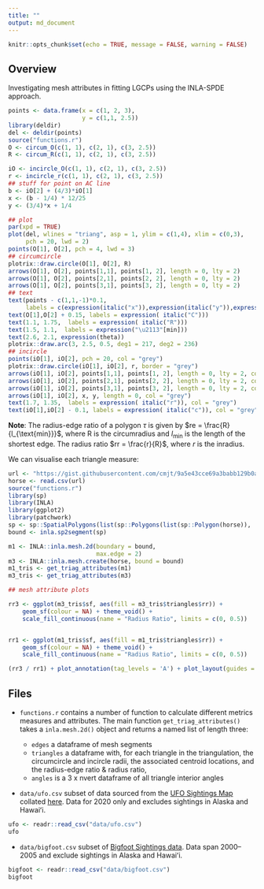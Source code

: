 ```yaml
---
title: ""
output: md_document
---
```


```r
knitr::opts_chunk$set(echo = TRUE, message = FALSE, warning = FALSE)
```

## Overview

Investigating mesh attributes in fitting LGCPs using the INLA-SPDE approach.

```r
points <- data.frame(x = c(1, 2, 3),
                     y = c(1,1, 2.5))
library(deldir)
del <- deldir(points)
source("functions.r")
O <- circum_O(c(1, 1), c(2, 1), c(3, 2.5))
R <- circum_R(c(1, 1), c(2, 1), c(3, 2.5))

iO <- incircle_O(c(1, 1), c(2, 1), c(3, 2.5))
r <- incircle_r(c(1, 1), c(2, 1), c(3, 2.5))
## stuff for point on AC line
b <- iO[2] + (4/3)*iO[1]
x <- (b - 1/4) * 12/25
y <- (3/4)*x + 1/4

## plot
par(xpd = TRUE)
plot(del, wlines = "triang", asp = 1, ylim = c(1,4), xlim = c(0,3),
     pch = 20, lwd = 2)
points(O[1], O[2], pch = 4, lwd = 3)
## circumcircle
plotrix::draw.circle(O[1], O[2], R)
arrows(O[1], O[2], points[1,1], points[1, 2], length = 0, lty = 2)
arrows(O[1], O[2], points[2,1], points[2, 2], length = 0, lty = 2)
arrows(O[1], O[2], points[3,1], points[3, 2], length = 0, lty = 2)
## text
text(points - c(1,1,-1)*0.1,
     labels = c(expression(italic("x")),expression(italic("y")),expression(italic("z"))))
text(O[1],O[2] + 0.15, labels = expression( italic("C")))
text(1.1, 1.75,  labels = expression( italic("R")))
text(1.5, 1.1,  labels = expression("\u2113"[min]))
text(2.6, 2.1, expression(theta))
plotrix::draw.arc(3, 2.5, 0.5, deg1 = 217, deg2 = 236)
## incircle
points(iO[1], iO[2], pch = 20, col = "grey")
plotrix::draw.circle(iO[1], iO[2], r, border = "grey")
arrows(iO[1], iO[2], points[1,1], points[1, 2], length = 0, lty = 2, col = "grey")
arrows(iO[1], iO[2], points[2,1], points[2, 2], length = 0, lty = 2, col = "grey")
arrows(iO[1], iO[2], points[3,1], points[3, 2], length = 0, lty = 2, col = "grey")
arrows(iO[1], iO[2], x, y, length = 0, col = "grey")
text(1.7, 1.35,  labels = expression( italic("r")), col = "grey")
text(iO[1],iO[2] - 0.1, labels = expression( italic("c")), col = "grey")
```


**Note**: The radius-edge ratio of a polygon $\tau$ is given by $re = \frac{R}{l_{\text{min}}}$, where R is the circumradius and $l_{\text{min}}$ is the length of the shortest edge. The radius ratio $rr = \frac{r}{R}$, where $r$ is the inradius.

We can visualise each triangle measure:

```r
url <- "https://gist.githubusercontent.com/cmjt/9a5e43cce69a3babb129b0a448e65752/raw/8653d11cb6ace667a3f5683982ae82366a3ac5d2/horse.csv"
horse <- read.csv(url)
source("functions.r")
library(sp)
library(INLA)
library(ggplot2)
library(patchwork)
sp <- sp::SpatialPolygons(list(sp::Polygons(list(sp::Polygon(horse)), '0')))
bound <- inla.sp2segment(sp)

m1 <- INLA::inla.mesh.2d(boundary = bound,
                         max.edge = 2)
m3 <- INLA::inla.mesh.create(horse, bound = bound)
m1_tris <- get_triag_attributes(m1)
m3_tris <- get_triag_attributes(m3)

## mesh attribute plots

rr3 <- ggplot(m3_tris$sf, aes(fill = m3_tris$triangles$rr)) +
    geom_sf(colour = NA) + theme_void() +
    scale_fill_continuous(name = "Radius Ratio", limits = c(0, 0.5))


rr1 <- ggplot(m1_tris$sf, aes(fill = m1_tris$triangles$rr)) +
    geom_sf(colour = NA) + theme_void() +
    scale_fill_continuous(name = "Radius Ratio", limits = c(0, 0.5))

(rr3 / rr1) + plot_annotation(tag_levels = 'A') + plot_layout(guides = "collect")

```



## Files

 + `functions.r` contains a number of function to calculate different metrics measures and attributes. The main function
 `get_triag_attributes()` takes a `inla.mesh.2d()` object and returns a named list of length three: 
     
     + `edges` a dataframe of mesh segments  
     + `triangles` a dataframe with, for each triangle in the triangulation, the circumcircle and incircle radii,
     the associated centroid locations, and the radius-edge ratio & radius ratio,
     + `angles` is a 3 x nvert dataframe of all triangle interior angles
     
 + `data/ufo.csv` subset of data sourced from the [UFO Sightings Map](https://www.arcgis.com/apps/webappviewer/index.html?id=ddda71d5211f47e782b12f3f8d06246e) collated [here](https://data.world/timothyrenner/ufo-sightings#). Data for 2020 only and excludes sightings in Alaska and Hawaiʻi.
 
```r
ufo <- readr::read_csv("data/ufo.csv")
ufo
```

 + `data/bigfoot.csv` subset of [Bigfoot Sightings data](https://data.world/timothyrenner/bfro-sightings-data). Data span 2000--2005  and exclude sightings in Alaska and Hawaiʻi.
 
 ```r
bigfoot <- readr::read_csv("data/bigfoot.csv")
bigfoot
```
